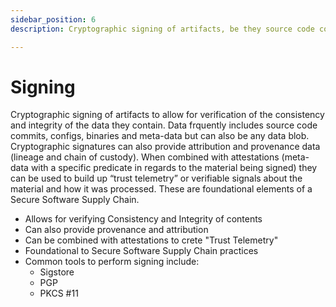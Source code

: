 ```yaml
---
sidebar_position: 6
description: Cryptographic signing of artifacts, be they source code commits, configurations, binaries or other, allow for verification of the consistency and integrity of the data they contain.

---
```


# Signing
Cryptographic signing of artifacts to allow for verification of the consistency and integrity of the data they contain.
Data frquently includes source code commits, configs, binaries and meta-data but can also be any data blob.
Cryptographic signatures can also provide attribution and provenance data (lineage and chain of custody). 
When combined with attestations (meta-data with a specific predicate in regards to the material being signed) they can be used to build up “trust telemetry” or verifiable signals about the material and how it was processed.
These are foundational elements of a Secure Software Supply Chain.

- Allows for verifying Consistency and Integrity of contents
- Can also provide provenance and attribution
- Can be combined with attestations to crete "Trust Telemetry"
- Foundational to Secure Software Supply Chain practices
- Common tools to perform signing include:
  - Sigstore
  - PGP
  - PKCS #11
